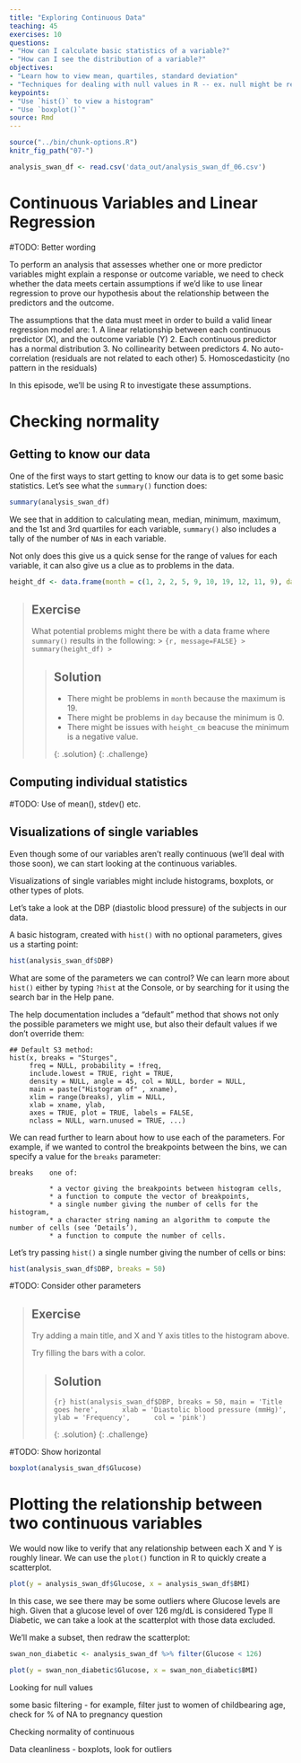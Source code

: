```yaml
---
title: "Exploring Continuous Data"
teaching: 45
exercises: 10
questions:
- "How can I calculate basic statistics of a variable?"
- "How can I see the distribution of a variable?"
objectives:
- "Learn how to view mean, quartiles, standard deviation"
- "Techniques for dealing with null values in R -- ex. null might be represented in the data as `999`"
keypoints:
- "Use `hist()` to view a histogram"
- "Use `boxplot()`"
source: Rmd
---
```


```r
source("../bin/chunk-options.R")
knitr_fig_path("07-")
```

```r
analysis_swan_df <- read.csv('data_out/analysis_swan_df_06.csv')
```

# Continuous Variables and Linear Regression

#TODO:  Better wording

To perform an analysis that assesses whether one or more predictor variables might explain a response or outcome variable, we need to check whether the data meets certain assumptions if we'd like to use linear regression to prove our hypothesis about the relationship between the predictors and the outcome.

The assumptions that the data must meet in order to build a valid linear regression model are:
1. A linear relationship between each continuous predictor (X), and the outcome variable (Y)
2. Each continuous predictor has a normal distribution
3. No collinearity between predictors
4. No auto-correlation (residuals are not related to each other)
5. Homoscedasticity (no pattern in the residuals)

In this episode, we'll be using R to investigate these assumptions.

# Checking normality

## Getting to know our data

One of the first ways to start getting to know our data is to get some basic statistics.  Let's see what the `summary()` function does:


```r
summary(analysis_swan_df)
```

We see that in addition to calculating mean, median, minimum, maximum, and the 1st and 3rd quartiles for each variable, `summary()` also includes a tally of the number of `NA`s in each variable.

Not only does this give us a quick sense for the range of values for each variable, it can also give us a clue as to problems in the data.

```r
height_df <- data.frame(month = c(1, 2, 2, 5, 9, 10, 19, 12, 11, 9), day = c(0, 1, 1, 5, 5, 9, 12, 31, 14, 2), height_cm=c(-2, 0, 72, 60, 69, 73, NA, 55, 59, 61))
```

> ## Exercise
> 
> What potential problems might there be with a data frame where `summary()` results in the following:
> > ```{r, message=FALSE}
> > summary(height_df)
> > ```
> 
> 
> > ## Solution
> >
> > * There might be problems in `month` because the maximum is 19.
> > * There might be problems in `day` because the minimum is 0.
> > * There might be issues with `height_cm` beacuse the minimum is a negative value.
> >
> {: .solution}
{: .challenge}

## Computing individual statistics

#TODO: Use of mean(), stdev() etc.


## Visualizations of single variables

Even though some of our variables aren't really continuous (we'll deal with those soon), we can start looking at the continuous variables.

Visualizations of single variables might include histograms, boxplots, or other types of plots.

Let's take a look at the DBP (diastolic blood pressure) of the subjects in our data.

A basic histogram, created with `hist()` with no optional parameters, gives us a starting point:

```r
hist(analysis_swan_df$DBP)
```

What are some of the parameters we can control?  We can learn more about `hist()` either by typing `?hist` at the Console, or by searching for it using the search bar in the Help pane.

The help documentation includes a "default" method that shows not only the possible parameters we might use, but also their default values if we don't override them:

```
## Default S3 method:
hist(x, breaks = "Sturges",
     freq = NULL, probability = !freq,
     include.lowest = TRUE, right = TRUE,
     density = NULL, angle = 45, col = NULL, border = NULL,
     main = paste("Histogram of" , xname),
     xlim = range(breaks), ylim = NULL,
     xlab = xname, ylab,
     axes = TRUE, plot = TRUE, labels = FALSE,
     nclass = NULL, warn.unused = TRUE, ...)
```

We can read further to learn about how to use each of the parameters.  For example, if we wanted to control the breakpoints between the bins, we can specify a value for the `breaks` parameter:

```
breaks    one of:

          * a vector giving the breakpoints between histogram cells,
          * a function to compute the vector of breakpoints,
          * a single number giving the number of cells for the histogram,
          * a character string naming an algorithm to compute the number of cells (see ‘Details’),
          * a function to compute the number of cells.
```

Let's try passing `hist()` a single number giving the number of cells or bins:

```r
hist(analysis_swan_df$DBP, breaks = 50)
```

#TODO: Consider other parameters

> ## Exercise
> 
> Try adding a main title, and X and Y axis titles to the histogram above.
> 
> Try filling the bars with a color.
> 
> > ## Solution
> >
> > ```{r}
> > hist(analysis_swan_df$DBP, breaks = 50, main = 'Title goes here',
> >      xlab = 'Diastolic blood pressure (mmHg)', ylab = 'Frequency',
> >      col = 'pink')
> > ```
> >
> {: .solution}
{: .challenge}


#TODO: Show horizontal

```r
boxplot(analysis_swan_df$Glucose)
```

# Plotting the relationship between two continuous variables

We would now like to verify that any relationship between each X and Y is roughly linear.  We can use the `plot()` function in R to quickly create a scatterplot.

```r
plot(y = analysis_swan_df$Glucose, x = analysis_swan_df$BMI)
```


In this case, we see there may be some outliers where Glucose levels are high.  Given that a glucose level of over 126 mg/dL is considered Type II Diabetic, we can take a look at the scatterplot with those data excluded.

We'll make a subset, then redraw the scatterplot:

```r
swan_non_diabetic <- analysis_swan_df %>% filter(Glucose < 126)

plot(y = swan_non_diabetic$Glucose, x = swan_non_diabetic$BMI)
```




Looking for null values

some basic filtering - for example, filter just to women of childbearing age, check for % of NA to pregnancy question

Checking normality of continuous 

Data cleanliness - boxplots, look for outliers


